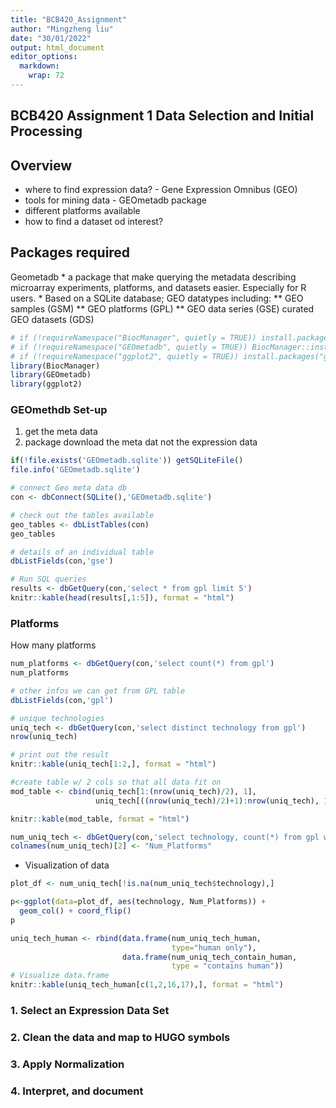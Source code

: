 ```yaml
---
title: "BCB420_Assignment"
author: "Mingzheng liu"
date: "30/01/2022"
output: html_document
editor_options: 
  markdown: 
    wrap: 72
---
```

 BCB420 Assignment 1 Data Selection and Initial Processing
---
## Overview
* where to find expression data? - Gene Expression Omnibus (GEO)
* tools for mining data - GEOmetadb package
* different platforms available
* how to find a dataset od interest?

## Packages required
Geometadb
* a package that make querying the metadata describing microarray experiments, platforms, and datasets easier. Especially for R users.
* Based on a SQLite database; GEO datatypes including:
** GEO samples (GSM)
** GEO platforms (GPL)
** GEO data series (GSE) curated GEO datasets (GDS)

```r
# if (!requireNamespace("BiocManager", quietly = TRUE)) install.packages("BiocManager")
# if (!requireNamespace("GEOmetadb", quietly = TRUE)) BiocManager::install("GEOmetadb")
# if (!requireNamespace("ggplot2", quietly = TRUE)) install.packages("ggplot2")
library(BiocManager)
library(GEOmetadb)
library(ggplot2)
```

### GEOmethdb Set-up
1. get the meta data
2. package download the meta dat not the expression data

```r
if(!file.exists('GEOmetadb.sqlite')) getSQLiteFile()
file.info('GEOmetadb.sqlite')

# connect Geo meta data db
con <- dbConnect(SQLite(),'GEOmetadb.sqlite')

# check out the tables available
geo_tables <- dbListTables(con)
geo_tables

# details of an individual table
dbListFields(con,'gse')

# Run SQL queries
results <- dbGetQuery(con,'select * from gpl limit 5')
knitr::kable(head(results[,1:5]), format = "html")
```

### Platforms
How many platforms

```r
num_platforms <- dbGetQuery(con,'select count(*) from gpl')
num_platforms

# other infos we can get from GPL table
dbListFields(con,'gpl')

# unique technologies
uniq_tech <- dbGetQuery(con,'select distinct technology from gpl')
nrow(uniq_tech)

# print out the result
knitr::kable(uniq_tech[1:2,], format = "html")

#create table w/ 2 cols so that all data fit on 
mod_table <- cbind(uniq_tech[1:(nrow(uniq_tech)/2), 1],
                   uniq_tech[((nrow(uniq_tech)/2)+1):nrow(uniq_tech), 1])

knitr::kable(mod_table, format = "html")

num_uniq_tech <- dbGetQuery(con,'select technology, count(*) from gpl where organism = "human" group by technology')
colnames(num_uniq_tech)[2] <- "Num_Platforms"
```

* Visualization of data
```r
plot_df <- num_uniq_tech[!is.na(num_uniq_tech$technology),]

p<-ggplot(data=plot_df, aes(technology, Num_Platforms)) +
  geom_col() + coord_flip()
p
```

```r
uniq_tech_human <- rbind(data.frame(num_uniq_tech_human,
                                    type="human only"),
                         data.frame(num_uniq_tech_contain_human,
                                    type = "contains human"))
# Visualize data.frame
knitr::kable(uniq_tech_human[c(1,2,16,17),], format = "html")
```



### 1. Select an Expression Data Set

### 2. Clean the data and map to HUGO symbols

### 3. Apply Normalization

### 4. Interpret, and document



